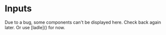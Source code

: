 
# Inputs

<Callout>
  Due to a bug, some components can't be displayed here. Check back again later.
  Or use [ladle]() for now.
</Callout>
